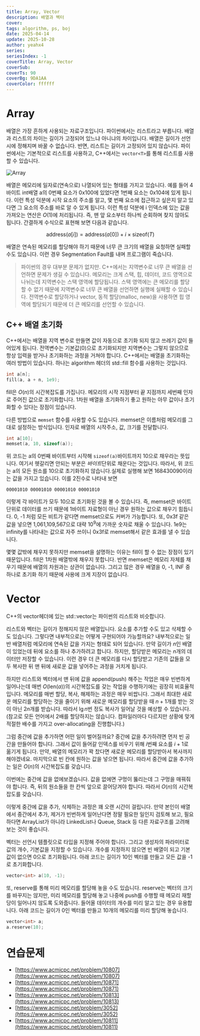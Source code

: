 ```yaml
---
title: Array, Vector
description: 배열과 벡터
cover:
tags: algorithm, ps, boj
date: 2025-04-14
update: 2025-10-28
author: yeahx4
series: 
seriesIndex: -1
coverTitle: Array, Vector
coverSub: 
coverTs: 90
coverBg: 9DA1AA
coverColor: ffffff
---
```


# Array

배열은 가장 흔하게 사용되는 자료구조입니다. 파이썬에서는 리스트라고 부릅니다. 
배열과 리스트의 차이는 길이가 고정되어 있느냐 아니냐의 차이입니다.
배열은 길이가 선언시에 정해지며 바꿀 수 없습니다. 반면, 리스트는 길이가 고정되어 있지 않습니다.
파이썬에서는 기본적으로 리스트를 사용하고, C++에서는 `vector<T>`를 통해 리스트를 사용할 수
있습니다.

![Array](/img/ps/array/array.png)

배열은 메모리에 일자로(연속으로) 나열되어 있는 형태를 가지고 있습니다. 예를 들어 4바이트
int배열 a의 0번째 요소가 0x100에 있었다면 1번째 요소는 0x104에 있게 됩니다. 이런 특성 덕분에
시작 요소의 주소를 알고, 몇 번째 요소에 접근하고 싶은지 알고 있다면 그 요소의 주소를 바로 알 수
있게 됩니다. 이런 특성 덕분에 i 인덱스에 있는 값을 가져오는 연산은 $O(1)$에 처리됩니다.
즉, 맨 앞 요소부터 하나씩 순회하며 찾지 않아도 됩니다. 간결하게 수식으로 표현해 보면 다음과 같습니다.

```math
\text{address}(a[i]) = \text{address}(a[0]) + i \times \text{sizeof}(T)
```

배열은 연속된 메모리를 할당해야 하기 때문에 너무 큰 크기의 배열을 요청하면 실패할 수도 있습니다.
이런 경우 Segmentation Fault를 내며 프로그램이 죽습니다.

> 파이썬의 경우 대부분 문제가 없지만. C++에서는 지역변수로 너무 큰 배열을 선언하면 문제가 생길
> 수 있습니다. 메모리는 크게 스택, 힙, 데이터, 코드 영역으로 나뉘는데 지역변수는 스택 영역에
> 할당됩니다. 스택 영역에는 큰 메모리를 할당할 수 없기 때문에 지역변수로 너무 큰 배열을 선언하면
> 실행에 실패할 수 있습니다. 전역변수로 할당하거나 vector, 동적 할당(malloc, new)을 사용하면
> 힙 영역에 할당되기 때문에 더 큰 메모리를 선언할 수 있습니다.

## C++ 배열 초기화

C++에서는 배열을 지역 변수로 만들면 값이 자동으로 초기화 되지 않고 쓰레기 값이 들어있게 됩니다.
전역변수는 기본값(0)으로 초기화되지만 지역변수는 그렇지 않으므로 항상 입력을 받거나 초기화하는
과정을 거쳐야 합니다. C++에서는 배열을 초기화하는 여러 방법이 있습니다.
하나는 algorithm 헤더의 std::fill 함수를 사용하는 것입니다.

```cpp
int a[n];
fill(a, a + n, 1e9);
```

fill은 $O(n)$의 시간복잡도를 가집니다. 메모리의 시작 지점부터 끝 지점까지 세번째 인자로
주어진 값으로 초기화합니다. 1차원 배열을 초기화하기 좋고 원하는 아무 값이나 초기화할 수 있다는
장점이 있습니다.

다른 방법으로 `memset` 함수를 사용할 수도 있습니다. memset은 이름처럼 메모리를 그대로 설정하는
방식입니다. 인자로 배열의 시작주소, 값, 크기를 전달합니다.

```cpp
int a[10];
memset(a, 10, sizeof(a));
```

위 코드는 a의 0번째 바이트부터 시작해 `sizeof(a)`바이트까지 10으로 채우라는 뜻입니다.
여기서 헷갈리면 안되는 부분은 *바이트*단위로 채운다는 것입니다. 따라서, 위 코드는 a의 모든 원소를
10으로 초기화하지 않습니다.실제로 실행해 보면 168430090이라는 값을 가지고 있습니다.
이를 2진수로 나타내 보면

```bin
00001010 00001010 00001010 00001010
```

이렇게 각 바이트가 모두 10으로 초기화된 것을 볼 수 있습니다. 즉,
memset은 바이트 단위로 데이터를 쓰기 때문에 1바이트 자료형이 아닌 경우 원하는 값으로 채우기
힘듭니다. 0, -1 처럼 모든 비트가 같다면 memset으로도 커버가 가능합니다.
또, 0x3f 같은 값을 넣으면 1,061,109,567으로 대략 $10^9$에 가까운 숫자로 채울 수 있습니다.
1e9는 infinity를 나타내는 값으로 자주 쓰이니 0x3f로 memset해서 같은 효과를 낼 수 있습니다.

몇몇 값밖에 채우지 못하지만 memset을 설명하는 이유는 fill이 할 수 없는 장점이 있기 때문입니다.
fill은 1차원 배열밖에 채우지 못합니다. 반면 memset은 메모리 자체를 채우기 때문에 배열의 차원과는
상관이 없습니다. 그리고 많은 경우 배열을 0, -1, INF 중 하나로 초기화 하기 때문에 사용에
크게 지장이 없습니다.

# Vector

C++의 vector헤더에 있는 std::vector<T>는 파이썬의 리스트와 비슷합니다.

리스트와 벡터는 길이가 정해지지 않은 배열입니다. 요소를 추가할 수도 있고 삭제할 수도 있습니다.
그렇다면 내부적으로는 어떻게 구현되어야 가능할까요? 내부적으로는 일반 배열처럼 메모리에 연속된 값을
가지는 형태로 되어 있습니다. 만약 길이가 $n$인 배열이 있었는데 뒤에 요소를 하나 추가하려고 합니다.
하지만, 할당받은 메모리는 $n$개의 데이터만 저장할 수 있습니다. 이런 경우 더 큰 메모리를 다시 할당받고
기존의 값들을 모두 복사한 뒤 맨 뒤에 새로운 값을 넣어주는 과정을 거치게 됩니다.

하지만 리스트와 벡터에서 맨 뒤에 값을 append(push) 해주는 작업은 매우 빈번하게 일어나는데 매번
$O(\text{len}(a))$의 시간복잡도를 갖는 작업을 수행하기에는 굉장히 비효율적입니다.
메모리를 매번 할당, 복사, 해제하는 과정은 매우 비쌉니다. 그래서 최대한 새로운 메모리를 할당하는 것을
줄이기 위해 새로운 메모리를 할당받을 때 $n + 1$개를 받는 것이 아닌 $2n$개를 받습니다. 따라서
$\lg n$번 정도 복사가 일어날 것을 예상할 수 있습니다.
(참고로 모든 언어에서 2배를 할당하지는 않습니다. 컴파일러마다 다르지만 상황에 맞게 적절한 배수를
가지고 over-allocating을 진행합니다.)

그럼 중간에 값을 추가하면 어떤 일이 벌어질까요? 중간에 값을 추가하려면 먼저 빈 공간을 만들어야 합니다.
그래서 값이 들어갈 인덱스를 비우기 위해 $i$번째 요소를 $i+1$로 옮기게 됩니다. 만약, 배열의 메모리가
꽉 찼다면 새로운 메모리를 할당받아서 복사까지 해야겠네요. 마지막으로 빈 칸에 원하는 값을 넣으면 됩니다.
따라서 중간에 값을 추가하는 일은 $O(n)$의 시간복잡도를 갖습니다.

이번에는 중간에 값을 없에보겠습니다. 값을 없에면 구멍이 뚫리는데 그 구멍을 매꿔줘야 합니다.
즉, 뒤의 원소들을 한 칸씩 앞으로 끌어당겨야 합니다. 따라서 $O(n)$의 시간복잡도를 갖습니다.

이렇게 중간에 값을 추가, 삭제하는 과정은 꽤 오랜 시간이 걸립니다. 만약 본인이 배열에서 중간에서 추가,
제거가 빈번하게 일어난다면 정말 필요한 일인지 검토해 보고, 필요하다면 ArrayList가 아니라
LinkedList나 Queue, Stack 등 다른 자료구조를 고려해 보는 것이 좋습니다.

벡터는 선언시 템플릿으로 타입을 지정해 주어야 합니다. 그리고 생성자의 파라미터로 값의 개수,
기본값을 지정할 수 있습니다. 개수를 지정하지 않으면 빈 배열이 되고 기본값이 없으면 0으로 초기화됩니다.
아래 코드는 길이가 10인 벡터를 만들고 모든 값을 -1로 초기화합니다.

```cpp
vector<int> a(10, -1);
```

또, reserve를 통해 미리 메모리를 할당해 놓을 수도 있습니다. reserve는 벡터의 크기를
바꾸지는 않지만, 미리 메모리를 할당해 놓고 나중에 push를 수행할 때 메모리 재할당이
일어나지 않도록 도와줍니다. 들어올 데이터의 개수를 미리 알고 있는 경우 유용합니다.
아래 코드는 길이가 0인 벡터를 만들고 10개의 메모리를 미리 할당해 놓습니다.

```cpp
vector<int> a;
a.reserve(10);
```

# 연습문제

- [https://www.acmicpc.net/problem/10807](https://www.acmicpc.net/problem/10807)
- [https://www.acmicpc.net/problem/10871](https://www.acmicpc.net/problem/10871)
- [https://www.acmicpc.net/problem/10813](https://www.acmicpc.net/problem/10813)
- [https://www.acmicpc.net/problem/3052](https://www.acmicpc.net/problem/3052)
- [https://www.acmicpc.net/problem/10811](https://www.acmicpc.net/problem/10811)
